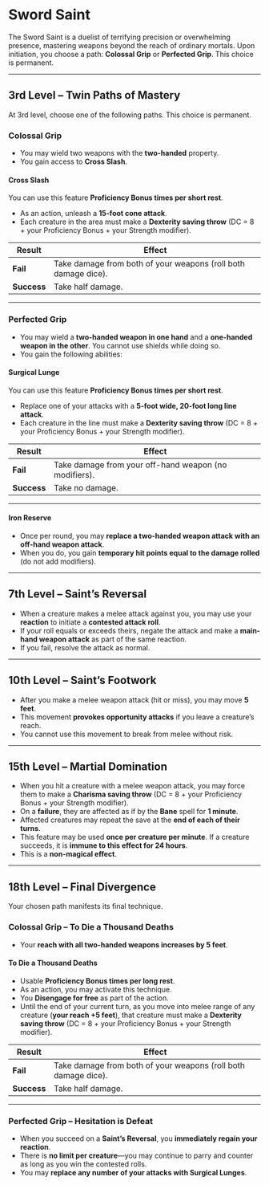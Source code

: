 # Sword Saint

The Sword Saint is a duelist of terrifying precision or overwhelming presence, mastering weapons beyond the reach of ordinary mortals. Upon initiation, you choose a path: **Colossal Grip** or **Perfected Grip**. This choice is permanent.

---

## 3rd Level – Twin Paths of Mastery

At 3rd level, choose one of the following paths. This choice is permanent.

### Colossal Grip

- You may wield two weapons with the **two-handed** property.
- You gain access to **Cross Slash**.

#### Cross Slash

You can use this feature **Proficiency Bonus times per short rest**.

- As an action, unleash a **15-foot cone attack**.
- Each creature in the area must make a **Dexterity saving throw** (DC = 8 + your Proficiency Bonus + your Strength modifier).

| Result      | Effect                                                         |
| ----------- | -------------------------------------------------------------- |
| **Fail**    | Take damage from both of your weapons (roll both damage dice). |
| **Success** | Take half damage.                                              |

---

### Perfected Grip

- You may wield a **two-handed weapon in one hand** and a **one-handed weapon in the other**. You cannot use shields while doing so.
- You gain the following abilities:

#### Surgical Lunge

You can use this feature **Proficiency Bonus times per short rest**.

- Replace one of your attacks with a **5-foot wide, 20-foot long line attack**.
- Each creature in the line must make a **Dexterity saving throw** (DC = 8 + your Proficiency Bonus + your Strength modifier).

| Result      | Effect                                                |
| ----------- | ----------------------------------------------------- |
| **Fail**    | Take damage from your off-hand weapon (no modifiers). |
| **Success** | Take no damage.                                       |

---

#### Iron Reserve

- Once per round, you may **replace a two-handed weapon attack with an off-hand weapon attack**.
- When you do, you gain **temporary hit points equal to the damage rolled** (do not add modifiers).

---

## 7th Level – Saint’s Reversal

- When a creature makes a melee attack against you, you may use your **reaction** to initiate a **contested attack roll**.
- If your roll equals or exceeds theirs, negate the attack and make a **main-hand weapon attack** as part of the same reaction.
- If you fail, resolve the attack as normal.

---

## 10th Level – Saint’s Footwork

- After you make a melee weapon attack (hit or miss), you may move **5 feet**.
- This movement **provokes opportunity attacks** if you leave a creature’s reach.
- You cannot use this movement to break from melee without risk.

---

## 15th Level – Martial Domination

- When you hit a creature with a melee weapon attack, you may force them to make a **Charisma saving throw** (DC = 8 + your Proficiency Bonus + your Strength modifier).
- On a **failure**, they are affected as if by the **Bane** spell for **1 minute**.
- Affected creatures may repeat the save at the **end of each of their turns**.
- This feature may be used **once per creature per minute**. If a creature succeeds, it is **immune to this effect for 24 hours**.
- This is a **non-magical effect**.

---

## 18th Level – Final Divergence

Your chosen path manifests its final technique.

### Colossal Grip – To Die a Thousand Deaths

- Your **reach with all two-handed weapons increases by 5 feet**.

#### To Die a Thousand Deaths

- Usable **Proficiency Bonus times per long rest**.
- As an action, you may activate this technique.
- You **Disengage for free** as part of the action.
- Until the end of your current turn, as you move into melee range of any creature (**your reach +5 feet**), that creature must make a **Dexterity saving throw** (DC = 8 + your Proficiency Bonus + your Strength modifier).

| Result      | Effect                                                         |
| ----------- | -------------------------------------------------------------- |
| **Fail**    | Take damage from both of your weapons (roll both damage dice). |
| **Success** | Take half damage.                                              |

---

### Perfected Grip – Hesitation is Defeat

- When you succeed on a **Saint’s Reversal**, you **immediately regain your reaction**.
- There is **no limit per creature**—you may continue to parry and counter as long as you win the contested rolls.
- You may **replace any number of your attacks with Surgical Lunges**.
